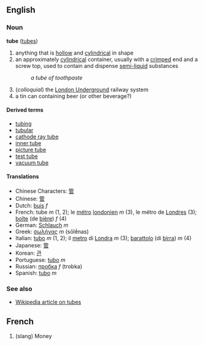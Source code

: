 ==English==
===Noun===
'''tube''' ([[tubes]])

#anything that is [[hollow]] and [[cylindrical]] in shape
#an approximately [[cylindrical]] container, usually with a [[crimped]] end and a screw top, used to contain and dispense [[semi-liquid]] substances
#:''a tube of toothpaste''
#(''colloquial'') the [[London Underground]] railway system
#a tin can containing beer (or other beverage?)

====Derived terms====
*[[tubing]]
*[[tubular]]
*[[cathode ray tube]]
*[[inner tube]]
*[[picture tube]]
*[[test tube]]
*[[vacuum tube]]

====Translations====
*Chinese Characters: [[管]]
*Chinese: [[管]]
*Dutch: [[buis]] ''f''
*French: tube ''m'' (1, 2); le [[métro]] [[londonien]] ''m'' (3), le métro de [[Londres]] (3); [[boîte]] (de [[bière]]) ''f'' (4)
*German: [[Schlauch]] ''m''
*Greek: [[σωλήνας]] ''m'' (sōlḗnas)
*Italian: [[tubo]] ''m'' (1, 2); il [[metro]] di [[Londra]] ''m'' (3); [[barattolo]] (di [[birra]]) ''m'' (4)
*Japanese: [[管]]
*Korean: [[관]]
*Portuguese: [[tubo]] ''m''
*Russian: [[пробка]] ''f'' (trobka)
*Spanish: [[tubo]] ''m''

===See also===
*[[w:Tube|Wikipedia article on tubes]]
==French==
# (slang) Money